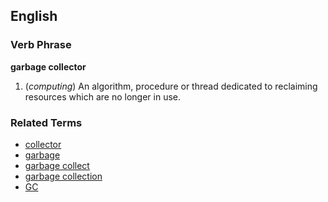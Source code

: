 ==English==

===Verb Phrase===
'''garbage collector'''

# (''computing'') An algorithm, procedure or thread dedicated to reclaiming resources which are no longer in use.

===Related Terms===
*[[collector]]
*[[garbage]]
*[[garbage collect]]
*[[garbage collection]]
*[[GC]]